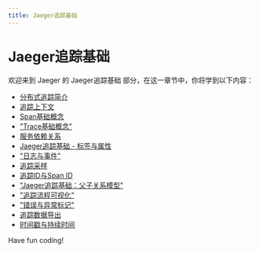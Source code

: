 ```yaml
---
title: Jaeger追踪基础
---
```


# Jaeger追踪基础

欢迎来到 Jaeger 的 Jaeger追踪基础 部分，在这一章节中，你将学到以下内容：

- [分布式追踪简介](./0-introduction-to-distributed-tracking.mdx)
- [追踪上下文](./1-tracking-context.mdx)
- [Span基础概念](./2-span-foundational-concepts.mdx)
- ["Trace基础概念"](./3-trace-foundational-concepts.mdx)
- [服务依赖关系](./4-service-dependencies.mdx)
- [Jaeger追踪基础 - 标签与属性](./5-labels-attributes.mdx)
- ["日志与事件"](./6-logs-events.mdx)
- [追踪采样](./7-tracking-samples.mdx)
- [追踪ID与Span ID](./8-tracking-id-and-span-id.mdx)
- ["Jaeger追踪基础：父子关系模型"](./9-parent-child-relationship-model.mdx)
- ["追踪流程可视化"](./10-tracking-process-visualization.mdx)
- ["错误与异常标记"](./11-error-and-exception-flags.mdx)
- [追踪数据导出](./12-tracking-data-export.mdx)
- [时间戳与持续时间](./13-timestamp-and-duration.mdx)

Have fun coding!